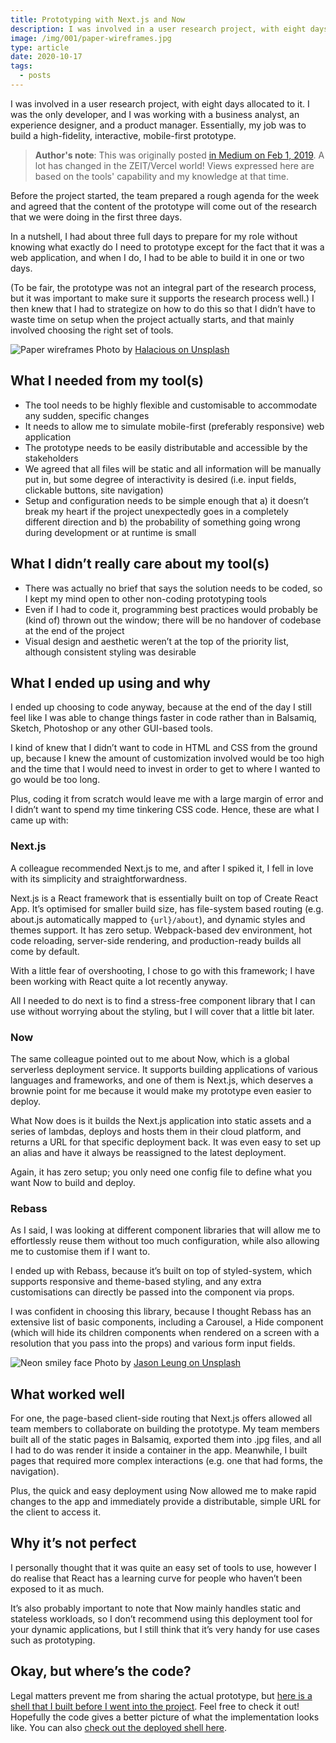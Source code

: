 ```yaml
---
title: Prototyping with Next.js and Now
description: I was involved in a user research project, with eight days allocated to it. Essentially, my job was to build a high-fidelity, interactive, mobile-first prototype.
image: /img/001/paper-wireframes.jpg
type: article
date: 2020-10-17
tags:
  - posts
---
```

I was involved in a user research project, with eight days allocated to it. I was the only developer, and I was working with a business analyst, an experience designer, and a product manager. Essentially, my job was to build a high-fidelity, interactive, mobile-first prototype.

> **Author's note**: This was originally posted [in Medium on Feb 1, 2019](https://medium.com/@safiranugroho/i-prototyped-using-next-js-and-now-3fcb92b87dd0). A lot has changed in the ZEIT/Vercel world! Views expressed here are based on the tools' capability and my knowledge at that time.

Before the project started, the team prepared a rough agenda for the week and agreed that the content of the prototype will come out of the research that we were doing in the first three days.

In a nutshell, I had about three full days to prepare for my role without knowing what exactly do I need to prototype except for the fact that it was a web application, and when I do, I had to be able to build it in one or two days.

(To be fair, the prototype was not an integral part of the research process, but it was important to make sure it supports the research process well.)
I then knew that I had to strategize on how to do this so that I didn’t have to waste time on setup when the project actually starts, and that mainly involved choosing the right set of tools.

<img alt="Paper wireframes" src="/img/001/paper-wireframes.jpg" srcSet="/img/001/paper-wireframes@1x.jpg 320w, /img/001/paper-wireframes@2x.jpg 480w, /img/001/paper-wireframes@3x.jpg 768w, /img/001/paper-wireframes@4x.jpg 1024w, /img/001/paper-wireframes.jpg 1920w" />
<span class="h6">Photo by <a href="https://unsplash.com/photos/tZc3vjPCk-Q">Halacious on Unsplash</a></span>

## What I needed from my tool(s)

- The tool needs to be highly flexible and customisable to accommodate any sudden, specific changes
- It needs to allow me to simulate mobile-first (preferably responsive) web application
- The prototype needs to be easily distributable and accessible by the stakeholders
- We agreed that all files will be static and all information will be manually put in, but some degree of interactivity is desired (i.e. input fields, clickable buttons, site navigation)
- Setup and configuration needs to be simple enough that a) it doesn’t break my heart if the project unexpectedly goes in a completely different direction and b) the probability of something going wrong during development or at runtime is small

## What I didn’t really care about my tool(s)

- There was actually no brief that says the solution needs to be coded, so I kept my mind open to other non-coding prototyping tools
- Even if I had to code it, programming best practices would probably be (kind of) thrown out the window; there will be no handover of codebase at the end of the project
- Visual design and aesthetic weren’t at the top of the priority list, although consistent styling was desirable

## What I ended up using and why

I ended up choosing to code anyway, because at the end of the day I still feel like I was able to change things faster in code rather than in Balsamiq, Sketch, Photoshop or any other GUI-based tools.

I kind of knew that I didn’t want to code in HTML and CSS from the ground up, because I knew the amount of customization involved would be too high and the time that I would need to invest in order to get to where I wanted to go would be too long.

Plus, coding it from scratch would leave me with a large margin of error and I didn’t want to spend my time tinkering CSS code.
Hence, these are what I came up with:

### Next.js

A colleague recommended Next.js to me, and after I spiked it, I fell in love with its simplicity and straightforwardness.

Next.js is a React framework that is essentially built on top of Create React App. It’s optimised for smaller build size, has file-system based routing (e.g. about.js automatically mapped to `{url}/about`), and dynamic styles and themes support. It has zero setup. Webpack-based dev environment, hot code reloading, server-side rendering, and production-ready builds all come by default.

With a little fear of overshooting, I chose to go with this framework; I have been working with React quite a lot recently anyway.

All I needed to do next is to find a stress-free component library that I can use without worrying about the styling, but I will cover that a little bit later.

### Now

The same colleague pointed out to me about Now, which is a global serverless deployment service. It supports building applications of various languages and frameworks, and one of them is Next.js, which deserves a brownie point for me because it would make my prototype even easier to deploy.

What Now does is it builds the Next.js application into static assets and a series of lambdas, deploys and hosts them in their cloud platform, and returns a URL for that specific deployment back. It was even easy to set up an alias and have it always be reassigned to the latest deployment.

Again, it has zero setup; you only need one config file to define what you want Now to build and deploy.

### Rebass

As I said, I was looking at different component libraries that will allow me to effortlessly reuse them without too much configuration, while also allowing me to customise them if I want to.

I ended up with Rebass, because it’s built on top of styled-system, which supports responsive and theme-based styling, and any extra customisations can directly be passed into the component via props.

I was confident in choosing this library, because I thought Rebass has an extensive list of basic components, including a Carousel, a Hide component (which will hide its children components when rendered on a screen with a resolution that you pass into the props) and various form input fields.

<img alt="Neon smiley face" src="/img/001/neon-smiley-face.jpg" srcSet="/img/001/neon-smiley-face@1x.jpg 320w, /img/001/neon-smiley-face@2x.jpg 480w, /img/001/neon-smiley-face@3x.jpg 768w, /img/001/neon-smiley-face@4x.jpg 1024w, /img/001/neon-smiley-face.jpg 1920w" />
<span class="h6">Photo by <a href="https://unsplash.com/photos/60j0UB-Z_Yk">Jason Leung on Unsplash</a></span>

## What worked well

For one, the page-based client-side routing that Next.js offers allowed all team members to collaborate on building the prototype. My team members built all of the static pages in Balsamiq, exported them into .jpg files, and all I had to do was render it inside a container in the app. Meanwhile, I built pages that required more complex interactions (e.g. one that had forms, the navigation).

Plus, the quick and easy deployment using Now allowed me to make rapid changes to the app and immediately provide a distributable, simple URL for the client to access it.

## Why it’s not perfect

I personally thought that it was quite an easy set of tools to use, however I do realise that React has a learning curve for people who haven’t been exposed to it as much.

It’s also probably important to note that Now mainly handles static and stateless workloads, so I don’t recommend using this deployment tool for your dynamic applications, but I still think that it’s very handy for use cases such as prototyping.

## Okay, but where’s the code?

Legal matters prevent me from sharing the actual prototype, but [here is a shell that I built before I went into the project](https://github.com/safiranugroho/app-shell). Feel free to check it out! Hopefully the code gives a better picture of what the implementation looks like. You can also [check out the deployed shell here](https://app-shell.now.sh/).
